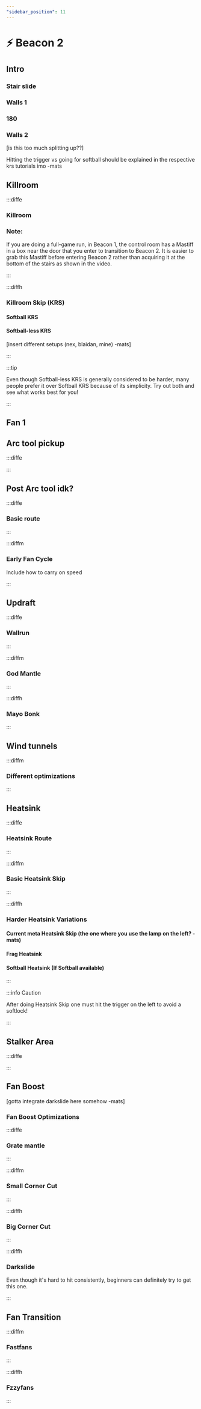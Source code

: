 ```yaml
---
"sidebar_position": 11
---
```



# ⚡ Beacon 2

## Intro

### Stair slide

### Walls 1

### 180

### Walls 2

[is this too much splitting up??]

Hitting the trigger vs going for softball should be explained in the respective krs tutorials imo -mats 


## Killroom

:::diffe

### Killroom

<YouTube youTubeId="GopuESPcoZo"/>

### Note:

If you are doing a full-game run, in Beacon 1, the control room has a Mastiff in a box near the door that you enter to transition to Beacon 2. It is easier to grab this Mastiff before entering Beacon 2 rather than acquiring it at the bottom of the stairs as shown in the video.

:::

:::diffh

### Killroom Skip (KRS)

#### Softball KRS

<YouTube youTubeId="np8d2ufp7Eg"/>

#### Softball-less KRS

[insert different setups (nex, blaidan, mine) -mats]

:::

:::tip

Even though Softball-less KRS is generally considered to be harder, many people prefer it over Softball KRS because of its simplicity.
Try out both and see what works best for you!

:::

## Fan 1

## Arc tool pickup

:::diffe

<YouTube youTubeId="ArL83TWKv9c"/>

:::

## Post Arc tool idk?

:::diffe

### Basic route

<YouTube youTubeId="TiTn-pbM1Q0"/>

:::

:::diffm

### Early Fan Cycle

Include how to carry on speed

:::

## Updraft

:::diffe

### Wallrun

<YouTube youTubeId="ltIvJBBhoLA"/>

:::

:::diffm

### God Mantle

:::

:::diffh

### Mayo Bonk

:::

## Wind tunnels

:::diffm

### Different optimizations

<YouTube youTubeId="TZ3Fb8ltBRk"/>

:::

## Heatsink

:::diffe

### Heatsink Route

<YouTube youTubeId="MY7QM8NCUbk"/>

:::

:::diffm

### Basic Heatsink Skip

<YouTube youTubeId="eAWddBYrsrw"/>

:::

:::diffh

### Harder Heatsink Variations

#### Current meta Heatsink Skip (the one where you use the lamp on the left? -mats)

#### Frag Heatsink

<YouTube youTubeId="3_wGU8u9OcM"/>

#### Softball Heatsink (If Softball available)

:::

:::info Caution

After doing Heatsink Skip one must hit the trigger on the left to avoid a softlock!

:::

## Stalker Area

:::diffe

<YouTube youTubeId="sxtIDKDm5vI"/>

:::

## Fan Boost

[gotta integrate darkslide here somehow -mats]

### Fan Boost Optimizations

:::diffe

### Grate mantle

:::

:::diffm

### Small Corner Cut

:::

:::diffh

### Big Corner Cut

:::

:::diffh

### Darkslide

<YouTube youTubeId="rZuPth1loww"/>

Even though it's hard to hit consistently, beginners can definitely try to get this one.

:::

## Fan Transition

:::diffm

### Fastfans

<YouTube youTubeId="CdvHvTBEedw"/>

:::

:::diffh

### Fzzyfans

:::

